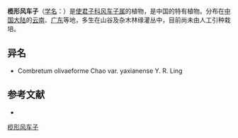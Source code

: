 {{Speciesbox
| name = 榄形风车子
| status = 
| status_system = 
| image =
| genus = Combretum
| species = olivaeforme
| authority = Chao
}}

'''榄形风车子'''（[[学名|学名]]：{{lang|la|''Combretum olivaeforme''}}）是[[使君子科|使君子科]][[风车子属|风车子属]]的植物，是中国的特有植物。分布在[[中国大陆|中国大陆]]的[[云南|云南]]、[[广东|广东]]等地，多生在山谷及杂木林缘灌丛中，目前尚未由人工引种栽培。

== 异名 ==
* Combretum olivaeforme Chao var. yaxianense Y. R. Ling

== 参考文献 ==
<div class="references-small">
* {{cite web| url =http://www.bioinfo.cn/db05/KmzwSpecies.php?action=view&id=2768| title =榄形风车子| work =《中国高等植物数据库全库》| publisher =中国科学院微生物研究所| author =昆明植物研究所| accessdate =2009-02-23| deadurl =yes| archiveurl =https://web.archive.org/web/20160305052032/http://www.bioinfo.cn/db05/KmzwSpecies.php?action=view&id=2768| archivedate =2016-03-05}}
</div>

[[Category:风车子属|榄形风车子]]


{{植物小作品}}
